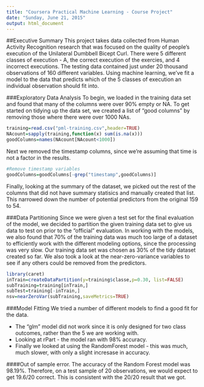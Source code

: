 ```yaml
---
title: "Coursera Practical Machine Learning - Course Project"
date: "Sunday, June 21, 2015"
output: html_document
---
```

##Executive Summary
This project takes data collected from Human Activity Recognition research that was focused on the quality of people's execution of the Unilateral Dumbbell Bicept Curl.  There were 5 different classes of execution - A, the correct execution of the exercies, and 4 incorrect executions.  The testing data contained just under 20 thousand observations of 160 different variables.  Using machine learning, we've fit a model to the data that predicts which of the 5 classes of execution an individual observation should fit into.

###Exploratory Data Analysis
To begin, we loaded in the training data set and found that many of the columns were over 90% empty or NA.  To get started on tidying up the data set, we created a list of "good columns" by removing those where there were over 1000 NAs.
```r
training=read.csv("pml-training.csv",header=TRUE)
NAcount=sapply(training,function(x) sum(is.na(x)))
goodColumns=names(NAcount[NAcount<1000])
```

Next we removed the timestamp columns, since we're assuming that time is not a factor in the results.
```r
#Remove timestamp variables
goodColumns=goodColumns[-grep("timestamp",goodColumns)]
```

Finally, looking at the summary of the dataset, we picked out the rest of the columns that did not have summary statisics and manually created that list.  This narrowed down the number of potential predictors from the original 159 to 54.

###Data Partitioning
Since we were given a test set for the final evaluation of the model, we decided to partition the given training data set to give us data to test on prior to the "official" evaluation.  In working with the models, we also found that 70% of the training data was much too large of a dataset to efficiently work with the different modeling options, since the processing was very slow.  Our training data set was chosen as 30% of the tidy dataset created so far.  We also took a look at the near-zero-variance variables to see if any others could be removed from the predictors.

```r
library(caret)
inTrain=createDataPartition(y=training$classe,p=0.30, list=FALSE)
subTraining=training[inTrain,]
subTest=training[-inTrain,]
nsv=nearZeroVar(subTraining,saveMetrics=TRUE)
```

###Model Fitting
We tried a number of different models to find a good fit for the data.  

* The "glm" model did not work since it is only designed for two class outcomes, rather than the 5 we are working with.
* Looking at rPart - the model ran with 98% accuracy. 
* Finally we looked at using the RandomForest model - this was much, much slower, with only a slight incresase in accuracy.

####Out of sample error.
The accuracy of the Random Forest model was 98.19%.  Therefore, on a test sample of 20 observations, we would expect to get 19.6/20 correct.  This is consistent with the 20/20 result that we got.
